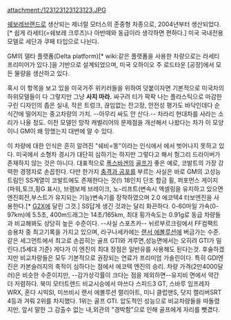 attachment:/123123123123123.JPG

[[쉐보레]]브랜드로 생산되는 제너럴 모터스의 준중형 차종으로, 2004년부터 생산되었다.[* 쉽게 라세티(=쉐보레 크루즈)나 아반떼와 동급이라 생각하면 편하다.] 미국 국내전용 모델로 세단과 쿠페 타입으로 나뉜다.

GM의 델타 플랫폼(Delta platform)[* wiki:같은 플랫폼을 사용한 차량으로는 라세티 프리미어가 있다.]을 기반으로 설계되었으며, 미국 오하이오 주 로드타운 [공장]에서 모든 물량을 생산하고 있다.

혹시 이 항목을 보고 있을 미국거주 위키러들을 위하여 덧붙이자면 기본적으로 미국차의 하위모델들이 다 그렇지만 그냥 '''사지 마라.''' 싸구려 티가 팍팍 나는 플라스틱으로 마감한 구린 디자인의 좁은 실내, 작은 트렁크, 끊임없는 잔고장, 안전성 평가도 바닥인데다 순식간에 떨어지는 중고차량의 가치. --아무리 싸도 안 산다.-- 차라리 현대차를 사라는 소리가 나올 정도. 이전 모델인 망작 캐벌리어의 문제점을 개선해서 나왔다는 차가 이 모양이니 GM이 왜 망했는지 대번에 알 수 있다.

이 차량에 대한 인식은 흔히 알려진 "쉐비=똥"이라는 인식에서 에서 벗어나지 못하고 있다.
미국에서 소형차 경시가 대단히 심하기는 하지만 그렇다고 해서 헝그리 드라이버가 존재하지 않는 것은 아니다. 대표적으로 [[폭스바겐]]의 [[골프]]가 좋은 예로, 코발트의 가장 강력한 경쟁자로 손꼽힌다.
다만 한가지 [[충격과 공포]]를 부르는 사실은 바로 GM의 고성능 트림인 SS계열이 코발트에도 존재한다는 것(!)
18인치 단조 합금 휠, 퍼포먼스 게이지(파워,토크,횡G 표시), 브렘보제 브레이크, 노-리프트(변속시 엑셀링을 유지하고 있으면 엔진회전,부스트가 유지되는 기능)변속기를 장착하였으며 2.0 에코텍4 터보엔진을 사용한다.[* [[G2X]]에 달린 그것.] SS답게 생긴 것과는 달리 화끈하다. 0-60마일 가속(0-97km)에 5.5초, 400m드래그는 14초/165km, 최대 횡가속도는 0.91g로 동급 차량들과 비교해봐도 상당히 높은 수준이다. --사실 스포츠카--
뉘르부르크링에서 FF컴팩트 승용차 중 최고기록을 가지고 있으며, 라구나세카에는 [[랜서 에볼루션]]에 버금가는 수준.
같은 세그먼트에서 최고로 손꼽히는 골프 GTI와 겨루면,성능면에서는 오히려 GTI가 밀린다.(5세대 기준)
게다가 이 엔진의 최대 장점은 일반유를 사용해도 된다는것. 후술하겠지만 비교차량들은 모두 기본적으로 권장되는 연료가 프리미엄 가솔린이다. 특히 GDI엔진은 카본슬러지의 축적이 심하다는 점에서 에코텍 엔진의 승리.
차량 가격(2만4000달러)은 비슷한 수준이지만, --감가상각률이 크다는 점을 제외하면--유지비 면에서 약간 더 저렴하다.
북미 모터트렌드 비교시승에서 마쓰다 스피드3 GT, 스바루 임프레자 WRX, 혼다 시빅SI, 미쓰비시 랜서 에볼루션 랠리아트, 미니 클럽맨S, 닷지 캘리버SRT 4등과 겨뤄 2위를 차지했다. 1위는 골프 GTI. 압도적인 성능으로 비교차량들을 따돌렸지만, 앞서 말한 그 감출수 없는 내,외관의 "경박함"으로 인해 골프에게 자리를 뺏겼다. 
